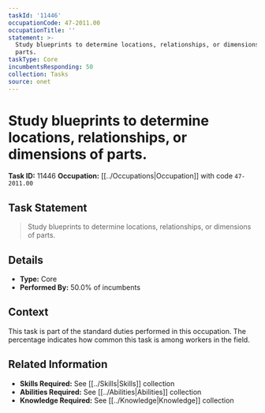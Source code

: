 ```yaml
---
taskId: '11446'
occupationCode: 47-2011.00
occupationTitle: ''
statement: >-
  Study blueprints to determine locations, relationships, or dimensions of
  parts.
taskType: Core
incumbentsResponding: 50
collection: Tasks
source: onet
---
```

# Study blueprints to determine locations, relationships, or dimensions of parts.

**Task ID:** 11446
**Occupation:** [[../Occupations|Occupation]] with code `47-2011.00`

## Task Statement

> Study blueprints to determine locations, relationships, or dimensions of parts.

## Details

- **Type:** Core
- **Performed By:** 50.0% of incumbents

## Context

This task is part of the standard duties performed in this occupation. The percentage indicates how common this task is among workers in the field.

## Related Information

- **Skills Required:** See [[../Skills|Skills]] collection
- **Abilities Required:** See [[../Abilities|Abilities]] collection
- **Knowledge Required:** See [[../Knowledge|Knowledge]] collection
